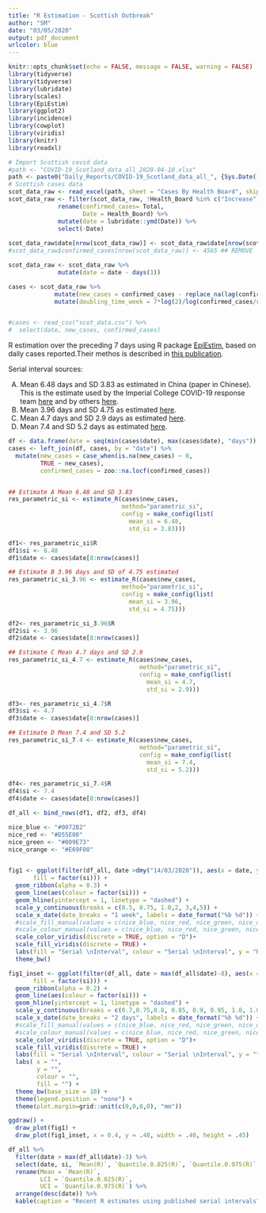 ```yaml
---
title: "R Estimation - Scottish Outbreak"
author: "SM"
date: "03/05/2020"
output: pdf_document
urlcolor: blue
---
```


```r
knitr::opts_chunk$set(echo = FALSE, message = FALSE, warning = FALSE)
library(tidyverse)
library(tidyverse)
library(lubridate)
library(scales)
library(EpiEstim)
library(ggplot2)
library(incidence)
library(cowplot)
library(viridis)
library(knitr)
library(readxl)

# Import Scottish covid data
#path <- "COVID-19_Scotland_data_all_2020-04-10.xlsx" 
path <- paste0("Daily_Reports/COVID-19_Scotland_data_all_", {Sys.Date()}, ".xlsx") 
# Scottish cases data
scot_data_raw <- read_excel(path, sheet = "Cases By Health Board", skip = 1)
scot_data_raw <- filter(scot_data_raw, !Health_Board %in% c("Increase", "pIncrease")) %>%
              rename(confirmed_cases= Total,
                     Date = Health_Board) %>%
              mutate(date = lubridate::ymd(Date)) %>%
              select(-Date) 
  
scot_data_raw$date[nrow(scot_data_raw)] <- scot_data_raw$date[nrow(scot_data_raw)-1] + days(1)
#scot_data_raw$confirmed_cases[nrow(scot_data_raw)] <- 4565 ## REMOVE

scot_data_raw <- scot_data_raw %>%
              mutate(date = date - days(1))

cases <- scot_data_raw %>%
             mutate(new_cases = confirmed_cases - replace_na(lag(confirmed_cases),0)) %>%
             mutate(doubling_time_week = 7*log(2)/log(confirmed_cases/replace_na(lag(confirmed_cases,7),0))) 


#cases <- read_csv("scot_data.csv") %>%
#  select(date, new_cases, confirmed_cases)

```

R estimation over the preceding 7 days using R package [EpiEstim](https://cran.r-project.org/web/packages/EpiEstim/vignettes/demo.html), based on daily cases reported.Their methos is described in [this publication](https://www.sciencedirect.com/science/article/pii/S1755436519300350).

Serial interval sources:

A) Mean 6.48 days and SD 3.83 as estimated in China (paper in Chinese). This is the estimate used by the Imperial College COVID-19 response team [here](https://mrc-ide.github.io/covid19-short-term-forecasts/index.html#methods) and by others [here](https://d212y8ha88k086.cloudfront.net/manuscripts/17379/dc06fb5c-fcf5-414d-bda8-8d4d61cea9b4_15843_-_kylie_ainslie.pdf?doi=10.12688/wellcomeopenres.15843.1&numberOfBrowsableCollections=5&numberOfBrowsableInstitutionalCollections=0&numberOfBrowsableGateways=13).  
B) Mean 3.96 days and SD 4.75 as estimated [here](https://wwwnc.cdc.gov/eid/article/26/6/20-0357_article).
C) Mean 4.7 days and SD 2.9 days as estimated [here](https://www.ncbi.nlm.nih.gov/pubmed/32145466).
D) Mean 7.4 and SD 5.2 days as estimated [here](https://arxiv.org/pdf/2003.05003.pdf).


```r
df <- data.frame(date = seq(min(cases$date), max(cases$date), "days"))
cases <- left_join(df, cases, by = "date") %>%
  mutate(new_cases = case_when(is.na(new_cases) ~ 0,
         TRUE ~ new_cases),
         confirmed_cases = zoo::na.locf(confirmed_cases))


## Estimate A Mean 6.48 and SD 3.83
res_parametric_si <- estimate_R(cases$new_cases, 
                                method="parametric_si",
                                config = make_config(list(
                                  mean_si = 6.48, 
                                  std_si = 3.83)))

df1<- res_parametric_si$R
df1$si <- 6.48
df1$date <- cases$date[8:nrow(cases)]

## Estimate B 3.96 days and SD of 4.75 estimated
res_parametric_si_3.96 <- estimate_R(cases$new_cases, 
                                method="parametric_si",
                                config = make_config(list(
                                  mean_si = 3.96, 
                                  std_si = 4.75)))

df2<- res_parametric_si_3.96$R
df2$si <- 3.96
df2$date <- cases$date[8:nrow(cases)]

## Estimate C Mean 4.7 days and SD 2.9 
res_parametric_si_4.7 <- estimate_R(cases$new_cases, 
                                     method="parametric_si",
                                     config = make_config(list(
                                       mean_si = 4.7, 
                                       std_si = 2.9)))

df3<- res_parametric_si_4.7$R
df3$si <- 4.7
df3$date <- cases$date[8:nrow(cases)]

## Estimate D Mean 7.4 and SD 5.2
res_parametric_si_7.4 <- estimate_R(cases$new_cases, 
                                     method="parametric_si",
                                     config = make_config(list(
                                       mean_si = 7.4, 
                                       std_si = 5.2)))

df4<- res_parametric_si_7.4$R
df4$si <- 7.4
df4$date <- cases$date[8:nrow(cases)]

df_all <- bind_rows(df1, df2, df3, df4)

nice_blue <- "#0072B2"
nice_red <- "#D55E00"
nice_green <- "#009E73"
nice_orange <- "#E69F00"


fig1 <- ggplot(filter(df_all, date >dmy("14/03/2020")), aes(x = date, y = `Mean(R)`, ymin = `Quantile.0.025(R)`, ymax = `Quantile.0.975(R)`, 
       fill = factor(si))) +
  geom_ribbon(alpha = 0.3) +
  geom_line(aes(colour = factor(si))) + 
  geom_hline(yintercept = 1, linetype = "dashed") +
  scale_y_continuous(breaks = c(0.5, 0.75, 1.0,2, 3,4,5)) +
  scale_x_date(date_breaks = "1 week", labels = date_format("%b %d")) +
  #scale_fill_manual(values = c(nice_blue, nice_red, nice_green, nice_orange)) + 
  #scale_colour_manual(values = c(nice_blue, nice_red, nice_green, nice_orange)) +
  scale_color_viridis(discrete = TRUE, option = "D")+
  scale_fill_viridis(discrete = TRUE) +
  labs(fill = "Serial \nInterval", colour = "Serial \nInterval", y = "R over the preceding 7 days", x = "Week Ending") +
  theme_bw() 

fig1_inset <- ggplot(filter(df_all, date > max(df_all$date)-8), aes(x = date, y = `Mean(R)`, ymin = `Quantile.0.025(R)`, ymax = `Quantile.0.975(R)`, 
       fill = factor(si))) +
  geom_ribbon(alpha = 0.2) +
  geom_line(aes(colour = factor(si))) + 
  geom_hline(yintercept = 1, linetype = "dashed") +
  scale_y_continuous(breaks = c(0.7,0.75,0.8, 0.85, 0.9, 0.95, 1.0, 1.05, 1.1)) +
  scale_x_date(date_breaks = "2 days", labels = date_format("%b %d")) +
  #scale_fill_manual(values = c(nice_blue, nice_red, nice_green, nice_orange)) + 
  #scale_colour_manual(values = c(nice_blue, nice_red, nice_green, nice_orange)) +
  scale_color_viridis(discrete = TRUE, option = "D")+
  scale_fill_viridis(discrete = TRUE) +
  labs(fill = "Serial \nInterval", colour = "Serial \nInterval", y = "", x = "Week Ending") +
  labs( x = "",
        y = "",
        colour = "",
        fill = "") +
  theme_bw(base_size = 10) +
  theme(legend.position = "none") +
  theme(plot.margin=grid::unit(c(0,0,0,0), "mm"))

ggdraw() +
  draw_plot(fig1) +
  draw_plot(fig1_inset, x = 0.4, y = .48, width = .40, height = .45)
```

\newpage 

```r
df_all %>%
  filter(date > max(df_all$date)-3) %>%
  select(date, si, `Mean(R)`, `Quantile.0.025(R)`, `Quantile.0.975(R)` ) %>%
  rename(Mean = `Mean(R)`,
         LCI = `Quantile.0.025(R)`,
         UCI = `Quantile.0.975(R)`) %>%
  arrange(desc(date)) %>%
  kable(caption = "Recent R estimates using published serial intervals", digits = 2)
```


